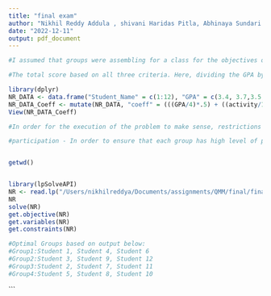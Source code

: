 ```yaml
---
title: "final exam"
author: "Nikhil Reddy Addula , shivani Haridas Pitla, Abhinaya Sundari Panneerselvam"
date: "2022-12-11"
output: pdf_document
---
```



```r

#I assumed that groups were assembling for a class for the objectives of this project.According to my analysis, the following elements are crucial to the group's success: students current gpa, relevancy of academic activity, and a students participation. 

#The total score based on all three criteria. Here, dividing the GPA by four would standardise the GPA, while dividing by ten would normalize the activity. Then, a weighted average would be calculated, with weights assigned in accordance with their significance to success. GPA weighs.5, activity weighs.25, and involvement weighs.25. The data frame in use is displayed below.

library(dplyr)
NR_DATA <- data.frame("Student_Name" = c(1:12), "GPA" = c(3.4, 3.7,3.5, 3.1, 3.1, 2.3, 3 , 3.2, 3.4, 3.5, 2.7 , 2.4), "Participation" = c(.5,.5,.15,.15,.35,.5,.5,.35,.35,.35,.35,.15), "activity" = c(10,5,10,5,10,6,7,7,6,5,9,10))
NR_DATA_Coeff <- mutate(NR_DATA, "coeff" = (((GPA/4)*.5) + ((activity/10)*.25) + (Participation *.25)))
View(NR_DATA_Coeff)
```


```r
#In order for the execution of the problem to make sense, restrictions on group size (three students per group) and students only being allocated to one team are necessary. Additional restrictions were applied in an effort to increase each team's chances of victory.

#participation - In order to ensure that each group has high level of participation, a constraint was added that each team must have a sum total of 21 of their participation score. (70% of the maximum value of 30 per team, or an average of 7)


getwd()


library(lpSolveAPI)
NR <- read.lp("/Users/nikhilreddya/Documents/assignments/QMM/final/final.lp")
NR
solve(NR)
get.objective(NR)
get.variables(NR)
get.constraints(NR)

#Optimal Groups based on output below:
#Group1:Student 1, Student 4, Student 6
#Group2:Student 3, Student 9, Student 12
#Group3:Student 2, Student 7, Student 11
#Group4:Student 5, Student 8, Student 10
```
```
